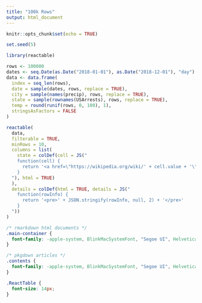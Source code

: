 ```yaml
---
title: "100k Rows"
output: html_document
---
```


```r
knitr::opts_chunk$set(echo = TRUE)

set.seed(5)
```

```r
library(reactable)

rows <- 100000
dates <- seq.Date(as.Date("2018-01-01"), as.Date("2018-12-01"), "day")
data <- data.frame(
  index = seq_len(rows),
  date = sample(dates, rows, replace = TRUE),
  city = sample(names(precip), rows, replace = TRUE),
  state = sample(rownames(USArrests), rows, replace = TRUE),
  temp = round(runif(rows, 0, 100), 1),
  stringsAsFactors = FALSE
)

reactable(
  data,
  filterable = TRUE,
  minRows = 10,
  columns = list(
    state = colDef(cell = JS("
    function(cell) {
      return '<a href=\"https://wikipedia.org/wiki/' + cell.value + '\">' + cell.value + '</a>'
    }
  "), html = TRUE)
  ),
  details = colDef(html = TRUE, details = JS("
    function(rowInfo) {
      return '<pre>' + JSON.stringify(rowInfo, null, 2) + '</pre>'
    }
  "))
)
```

```css
/* rmarkdown html documents */
.main-container {
  font-family: -apple-system, BlinkMacSystemFont, "Segoe UI", Helvetica, Arial, sans-serif;
}

/* pkgdown articles */
.contents {
  font-family: -apple-system, BlinkMacSystemFont, "Segoe UI", Helvetica, Arial, sans-serif;
}

.ReactTable {
  font-size: 14px;
}
```
